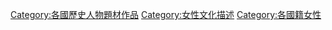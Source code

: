 [[Category:各國歷史人物題材作品|Category:各國歷史人物題材作品]]
[[Category:女性文化描述|Category:女性文化描述]]
[[Category:各國籍女性|Category:各國籍女性]]